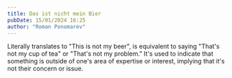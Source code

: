 ```yaml
---
title: Das ist nicht mein Bier
pubDate: 15/01/2024 16:25
author: "Roman Ponomarev"
---
```


Literally translates to "This is not my beer", is equivalent to saying "That's not my cup of tea" or "That's not my problem." It's used to indicate that something is outside of one's area of expertise or interest, implying that it's not their concern or issue.
